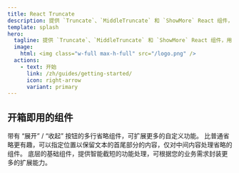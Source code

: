```yaml
---
title: React Truncate
description: 提供 `Truncate`、`MiddleTruncate` 和 `ShowMore` React 组件，用于截断多行跨度并添加省略号。
template: splash
hero:
  tagline: 提供 `Truncate`、`MiddleTruncate` 和 `ShowMore` React 组件，用于截断多行跨度并添加省略号。
  image:
    html: <img class="w-full max-h-full" src="/logo.png" />
  actions:
    - text: 开始
      link: /zh/guides/getting-started/
      icon: right-arrow
      variant: primary
---
```



## 开箱即用的组件

<CardGrid stagger>
  <Card title="ShowMore" icon="bars">
    带有 “展开” / “收起” 按钮的多行省略组件，可扩展更多的自定义功能。
  </Card>
  <Card title="MiddleTruncate" icon="add-document">
    比普通省略更有趣，可以指定位置以保留文本的首尾部分的内容，仅对中间内容处理省略的组件。
  </Card>
  <Card title="Truncate" icon="pencil">
    底层的基础组件，提供智能截短的功能处理，可根据您的业务需求封装更多的扩展能力。
  </Card>
</CardGrid>
